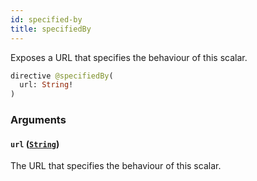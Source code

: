 ```yaml
---
id: specified-by
title: specifiedBy
---
```


Exposes a URL that specifies the behaviour of this scalar.

```graphql
directive @specifiedBy(
  url: String!
)
```

### Arguments

#### `url` ([`String`](/developers/supplier-apis/supply-api/graphql/reference/scalars/string))

The URL that specifies the behaviour of this scalar.
